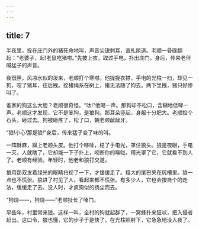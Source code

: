 ```yaml
---
---
---
```

title: 7
---



半夜里，拴在庄门外的猪死命地叫，声音尖锐刺耳，直扎尿道。老顺一骨碌翻起：“老婆子，起!老鼠吃猪啦。”先披上衣，取过手电，扑出庄门。身后，传来老伴喊猛子的声音。

夜很黑。风凉水似的泼来，老顺打个寒噤。他拢拢衣襟，手电的光柱一扫，却见一狗，咬了猪耳，往后拽。拴猪绳系在树上，猪无法随了狗去。两下里拽，猪只好惨叫了。

谁家的狗这么大胆？老顺很奇怪。“呔!”他喝一声。那狗却不松口，含糊地低哮一声。老顺这才发现，它不是笨狗，是狼狗。那耳朵竖起，身躯十分肥大。老顺捡个石头，砸过去。狗被砸疼了，松了口，朝老顺龇龇牙。

“狼!小心!那是狼!”身后，传来猛子变了味的叫。

一阵酥麻，蹿上老顺头皮。他打个哆嗦，稳了手电光，罩住狼头。狼是夜眼，手电一灭，人就瞎了，它却能一下子扑上，咬断你的喉咙。用光罩了它，它就看不到人了。老顺有经验。年轻时，他老和狼打交道。

狼用那双发着绿光的眼睛扫视了一下，才缓缓走了。粗大的尾巴夹在尻槽里。狼一点也不慌张。狼进了村见了人，看起来都不慌张。有多少人，它也会按自个的走法，缓缓走了去。没人时，才疯狗似的扬尘而去。

“狗烧——，狗烧——”老顺扯长了嗓门。

早些年，村里常来狼。这样一叫，全村的狗就起群了，一窝蜂扑来狂吠，把入侵者赶出。这口令，狼也懂，它的步子于是快了。在光柱照射下，它急急地没入夜了。
